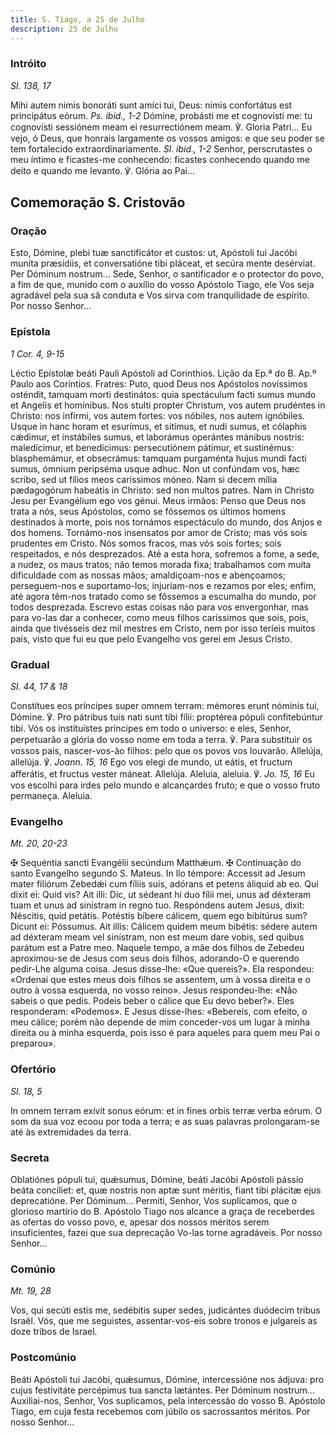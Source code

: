 ```yaml
---
title: S. Tiago, a 25 de Julho
description: 25 de Julho
---
```


### Intróito

<em>Sl. 138, 17</em>

<div class="side-by-side not-content">
  <span>
    Mihi autem nimis bonoráti sunt amíci tui, Deus: nimis confortátus est
    principátus eórum. <em>Ps. ibid., 1-2</em> Dómine, probásti me et cognovísti
    me: tu cognovísti sessiónem meam ei resurrectiónem meam. ℣. Gloria Patri...
  </span>
  <span>
    Eu vejo, ó Deus, que honrais largamente os vossos amigos: e que seu poder se
    tem fortalecido extraordinariamente. <em>Sl. ibid., 1-2</em> Senhor,
    perscrutastes o meu íntimo e ficastes-me conhecendo: ficastes conhecendo
    quando me deito e quando me levanto. ℣. Glória ao Pai...
  </span>
</div>

## Comemoração S. Cristovão

### Oração

<div class="side-by-side not-content">
  <span>
    Esto, Dómine, plebi tuæ sanctificátor et custos: ut, Apóstoli tui Jacóbi
    muníta præsídiis, et conversatióne tibi pláceat, et secúra mente desérviat.
    Per Dóminum nostrum...
  </span>
  <span>
    Sede, Senhor, o santificador e o protector do povo, a fim de que, munido com
    o auxílio do vosso Apóstolo Tiago, ele Vos seja agradável pela sua sã
    conduta e Vos sirva com tranquilidade de espírito. Por nosso Senhor...
  </span>
</div>

### Epístola

<em>1 Cor. 4, 9-15</em>

<div class="side-by-side not-content">
  <span>Léctio Epístolæ beáti Pauli Apóstoli ad Corinthios.</span>
  <span>Lição da Ep.ª do B. Ap.º Paulo aos Coríntios.</span>
  <span>
    Fratres: Puto, quod Deus nos Apóstolos novíssimos osténdit, tamquam morti
    destinátos: quia spectáculum facti sumus mundo et Angelis et homínibus. Nos
    stulti propter Christum, vos autem prudéntes in Christo: nos infírmi, vos
    autem fortes: vos nóbiles, nos autem ignóbiles. Usque in hanc horam et
    esurímus, et sitímus, et nudi sumus, et cólaphis cǽdimur, et instábiles
    sumus, et laborámus operántes mánibus nostris: maledícimur, et benedícimus:
    persecutiónem pátimur, et sustinémus: blasphemámur, et obsecrámus: tamquam
    purgaménta hujus mundi facti sumus, ómnium peripséma usque adhuc. Non ut
    confúndam vos, hæc scribo, sed ut fílios meos caríssimos móneo. Nam si decem
    mília pædagogórum habeátis in Christo: sed non multos patres. Nam in Christo
    Jesu per Evangélium ego vos génui.
  </span>
  <span>
    Meus irmãos: Penso que Deus nos trata a nós, seus Apóstolos, como se
    fôssemos os últimos homens destinados à morte, pois nos tornámos espectáculo
    do mundo, dos Anjos e dos homens. Tornámo-nos insensatos por amor de Cristo;
    mas vós sois prudentes em Cristo. Nós somos fracos, mas vós sois fortes;
    sois respeitados, e nós desprezados. Até a esta hora, sofremos a fome, a
    sede, a nudez, os maus tratos; não temos morada fixa; trabalhamos com muita
    dificuldade com as nossas mãos; amaldiçoam-nos e abençoamos; perseguem-nos e
    suportamo-los; injuriam-nos e rezamos por eles; enfim, até agora têm-nos
    tratado como se fôssemos a escumalha do mundo, por todos desprezada. Escrevo
    estas coisas não para vos envergonhar, mas para vo-las dar a conhecer, como
    meus filhos caríssimos que sois, pois, ainda que tivésseis dez mil mestres
    em Cristo, nem por isso teríeis muitos pais, visto que fui eu que pelo
    Evangelho vos gerei em Jesus Cristo.
  </span>
</div>

### Gradual

<em>Sl. 44, 17 & 18</em>

<div class="side-by-side not-content">
  <span>
    Constítues eos príncipes super omnem terram: mémores erunt nóminis tui,
    Dómine. ℣. Pro pátribus tuis nati sunt tibi fílii: proptérea pópuli
    confitebúntur tibi.
  </span>
  <span>
    Vós os instituístes príncipes em todo o universo: e eles, Senhor,
    perpetuarão a glória do vosso nome em toda a terra. ℣. Para substituir os
    vossos pais, nascer-vos-ão filhos: pelo que os povos vos louvarão.
  </span>
  <span>
    Allelúja, allelúja. ℣. <em>Joann. 15, 16</em> Ego vos elegi de mundo, ut
    eátis, et fructum afferátis, et fructus vester máneat. Allelúja.
  </span>
  <span>
    Aleluia, aleluia. ℣. <em>Jo. 15, 16</em> Eu vos escolhi para irdes pelo
    mundo e alcançardes fruto; e que o vosso fruto permaneça. Aleluia.
  </span>
</div>

### Evangelho

<em>Mt. 20, 20-23</em>

<div class="side-by-side not-content">
  <span>
    <span class="text-red-500">✠</span> Sequéntia sancti Evangélii secúndum
    Matthǽum.
  </span>
  <span>
    <span class="text-red-500">✠</span> Continuação do santo Evangelho segundo
    S. Mateus.
  </span>
  <span>
    In llo témpore: Accessit ad Jesum mater filiórum Zebedǽi cum fíliis suis,
    adórans et petens áliquid ab eo. Qui dixit ei: Quid vis? Ait illi: Dic, ut
    sédeant hi duo fílii mei, unus ad déxteram tuam et unus ad sinístram in
    regno tuo. Respóndens autem Jesus, dixit: Néscitis, quid petátis. Potéstis
    bíbere cálicem, quem ego bibitúrus sum? Dicunt ei: Póssumus. Ait illis:
    Cálicem quidem meum bibétis: sédere autem ad déxteram meam vel sinístram,
    non est meum dare vobis, sed quibus parátum est a Patre meo.
  </span>
  <span>
    Naquele tempo, a mãe dos filhos de Zebedeu aproximou-se de Jesus com seus
    dois filhos, adorando-O e querendo pedir-Lhe alguma coisa. Jesus disse-lhe:
    «Que quereis?». Ela respondeu: «Ordenai que estes meus dois filhos se
    assentem, um à vossa direita e o outro à vossa esquerda, no vosso reino».
    Jesus respondeu-lhe: «Não sabeis o que pedis. Podeis beber o cálice que Eu
    devo beber?». Eles responderam: «Podemos». E Jesus disse-lhes: «Bebereis,
    com efeito, o meu cálice; porém não depende de mim conceder-vos um lugar à
    minha direita ou à minha esquerda, pois isso é para aqueles para quem meu
    Pai o preparou».
  </span>
</div>

### Ofertório

<em>Sl. 18, 5</em>

<div class="side-by-side not-content">
  <span>
    In omnem terram exívit sonus eórum: et in fines orbis terræ verba eórum.
  </span>
  <span>
    O som da sua voz ecoou por toda a terra; e as suas palavras prolongaram-se
    até às extremidades da terra.
  </span>
</div>

### Secreta

<div class="side-by-side not-content">
  <span>
    Oblatiónes pópuli tui, quǽsumus, Dómine, beáti Jacóbi Apóstoli pássio beáta
    concíliet: et, quæ nostris non aptæ sunt méritis, fiant tibi plácitæ ejus
    deprecatióne. Per Dóminum...
  </span>
  <span>
    Permiti, Senhor, Vos suplicamos, que o glorioso martírio do B. Apóstolo
    Tiago nos alcance a graça de receberdes as ofertas do vosso povo, e, apesar
    dos nossos méritos serem insuficientes, fazei que sua deprecação Vo-las
    torne agradáveis. Por nosso Senhor...
  </span>
</div>

### Comúnio

<em>Mt. 19, 28</em>

<div class="side-by-side not-content">
  <span>
    Vos, qui secúti estis me, sedébitis super sedes, judicántes duódecim tribus
    Israël.
  </span>
  <span>
    Vós, que me seguistes, assentar-vos-eis sobre tronos e julgareis as doze
    tribos de Israel.
  </span>
</div>

### Postcomúnio

<div class="side-by-side not-content">
  <span>
    Beáti Apóstoli tui Jacóbi, quǽsumus, Dómine, intercessióne nos ádjuva: pro
    cujus festivitáte percépimus tua sancta lætántes. Per Dóminum nostrum...
  </span>
  <span>
    Auxiliai-nos, Senhor, Vos suplicamos, pela intercessão do vosso B. Apóstolo
    Tiago, em cuja festa recebemos com júbilo os sacrossantos méritos. Por nosso
    Senhor...
  </span>
</div>
